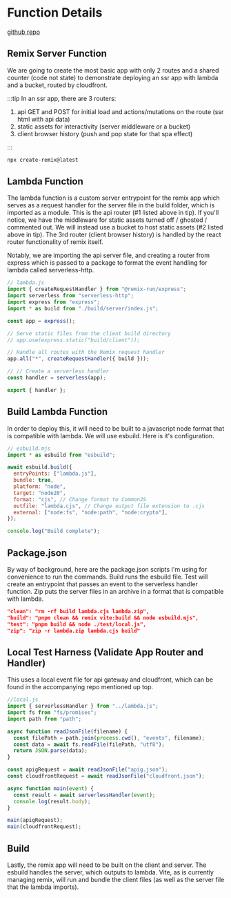 # Function Details

[github repo](https://github.com/bronifty/rspress-blog/tree/main/blog-app-examples/remix-lambda)

## Remix Server Function

We are going to create the most basic app with only 2 routes and a shared counter (code not state) to demonstrate deploying an ssr app with lambda and a bucket, routed by cloudfront.

:::tip
In an ssr app, there are 3 routers:

1. api GET and POST for initial load and actions/mutations on the route (ssr html with api data)
2. static assets for interactivity (server middleware or a bucket)
3. client browser history (push and pop state for that spa effect)

:::

```sh
npx create-remix@latest
```

## Lambda Function

The lambda function is a custom server entrypoint for the remix app which serves as a request handler for the server file in the build folder, which is imported as a module. This is the api router (#1 listed above in tip). If you'll notice, we have the middleware for static assets turned off / ghosted / commented out. We will instead use a bucket to host static assets (#2 listed above in tip). The 3rd router (client browser history) is handled by the react router functionality of remix itself.

Notably, we are importing the api server file, and creating a router from express which is passed to a package to format the event handling for lambda called serverless-http.

```js
// lambda.js
import { createRequestHandler } from "@remix-run/express";
import serverless from "serverless-http";
import express from "express";
import * as build from "./build/server/index.js";

const app = express();

// Serve static files from the client build directory
// app.use(express.static("build/client"));

// Handle all routes with the Remix request handler
app.all("*", createRequestHandler({ build }));

// // Create a serverless handler
const handler = serverless(app);

export { handler };
```

## Build Lambda Function

In order to deploy this, it will need to be built to a javascript node format that is compatible with lambda. We will use esbuild. Here is it's configuration.

```js
// esbuild.mjs
import * as esbuild from "esbuild";

await esbuild.build({
  entryPoints: ["lambda.js"],
  bundle: true,
  platform: "node",
  target: "node20",
  format: "cjs", // Change format to CommonJS
  outfile: "lambda.cjs", // Change output file extension to .cjs
  external: ["node:fs", "node:path", "node:crypto"],
});

console.log("Build complete");
```

## Package.json

By way of background, here are the package.json scripts I'm using for convenience to run the commands. Build runs the esbuild file. Test will create an entrypoint that passes an event to the serverless handler function. Zip puts the server files in an archive in a format that is compatible with lambda.

```json
"clean": "rm -rf build lambda.cjs lambda.zip",
"build": "pnpm clean && remix vite:build && node esbuild.mjs",
"test": "pnpm build && node ./test/local.js",
"zip": "zip -r lambda.zip lambda.cjs build"
```

## Local Test Harness (Validate App Router and Handler)

This uses a local event file for api gateway and cloudfront, which can be found in the accompanying repo mentioned up top.

```js
//local.js
import { serverlessHandler } from "../lambda.js";
import fs from "fs/promises";
import path from "path";

async function readJsonFile(filename) {
  const filePath = path.join(process.cwd(), "events", filename);
  const data = await fs.readFile(filePath, "utf8");
  return JSON.parse(data);
}

const apigRequest = await readJsonFile("apig.json");
const cloudfrontRequest = await readJsonFile("cloudfront.json");

async function main(event) {
  const result = await serverlessHandler(event);
  console.log(result.body);
}

main(apigRequest);
main(cloudfrontRequest);
```

## Build

Lastly, the remix app will need to be built on the client and server. The esbuild handles the server, which outputs to lambda. Vite, as is currently managing remix, will run and bundle the client files (as well as the server file that the lambda imports).
